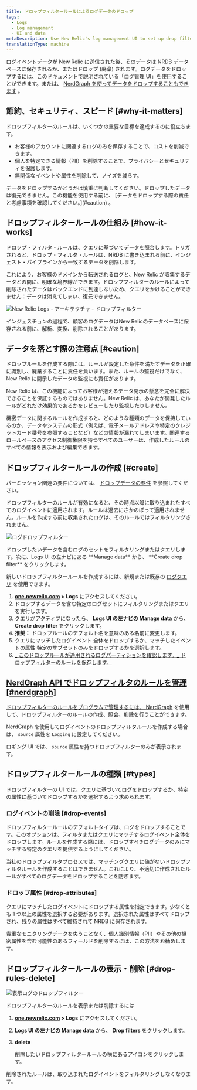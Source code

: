 ```yaml
---
title: ドロップフィルタールールによるログデータのドロップ
tags:
  - Logs
  - Log management
  - UI and data
metaDescription: Use New Relic's log management UI to set up drop filter rules for dropping specific types of log data.
translationType: machine
---
```


ログイベントデータが New Relic に送信された後、そのデータは NRDB データベースに保存されるか、またはドロップ (廃棄) されます。ログデータをドロップするには、このドキュメントで説明されている「ログ管理 UI」を使用することができます。または、 [NerdGraph を使ってデータをドロップすることもできます](/docs/accounts/accounts/data-management/drop-data-using-nerdgraph) 。

## 節約、セキュリティ、スピード [#why-it-matters]

ドロップフィルターのルールは、いくつかの重要な目標を達成するのに役立ちます。

- お客様のアカウントに関連するログのみを保存することで、コストを削減できます。
- 個人を特定できる情報（PII）を削除することで、プライバシーとセキュリティを保護します。
- 無関係なイベントや属性を削除して、ノイズを減らす。

<Callout variant="caution">
  データをドロップするかどうかは慎重に判断してください。ドロップしたデータは復元できません。この機能を使用する前に、
  [データをドロップする際の責任と考慮事項を確認してください。](#caution) 。
</Callout>

## ドロップフィルタールールの仕組み [#how-it-works]

ドロップ・フィルタ・ルールは、クエリに基づいてデータを照合します。トリガされると、ドロップ・フィルタ・ルールは、NRDB に書き込まれる前に、インジェスト・パイプラインから一致するデータを削除します。

これにより、お客様のドメインから転送されるログと、New Relic が収集するデータとの間に、明確な境界線ができます。ドロップフィルターのルールによって削除されたデータはバックエンドに到達しないため、クエリをかけることができません：データは消えてしまい、復元できません。

![New Relic Logs - アーキテクチャ - ドロップフィルター](src/images/ingest-pipeline.png 'New Relic Logs - アーキテクチャ - ドロップフィルター')

<figcaption>
  インジェスチョンの過程で、顧客のログデータはNew
  Relicのデータベースに保存される前に、解析、変換、削除されることがあります。
</figcaption>

## データを落とす際の注意点 [#caution]

ドロップルールを作成する際には、ルールが設定した条件を満たすデータを正確に識別し、廃棄することに責任を負います。また、ルールの監視だけでなく、New Relic に開示したデータの監視にも責任があります。

New Relic は、この機能によってお客様が抱えるデータ開示の懸念を完全に解決できることを保証するものではありません。New Relic は、あなたが開発したルールがどれだけ効果的であるかをレビューしたり監視したりしません。

機密データに関するルールを作成すると、どのような種類のデータを保持しているのか、データやシステムの形式（例えば、電子メールアドレスや特定のクレジットカード番号を参照することなど）などの情報が漏れてしまいます。関連するロールベースのアクセス制御権限を持つすべてのユーザーは、作成したルールのすべての情報を表示および編集できます。

## ドロップフィルタールールの作成 [#create]

パーミッション関連の要件については、 [ドロップデータの要件](/docs/data-apis/manage-data/drop-data-using-nerdgraph#requirements) を参照してください。

ドロップフィルターのルールが有効になると、その時点以降に取り込まれたすべてのログイベントに適用されます。ルールは過去にさかのぼって適用されません。ルールを作成する前に収集されたログは、そのルールではフィルタリングされません。

![ログドロップフィルター](src/images/log-drop-filter-create.png 'ログドロップフィルター')

<figcaption>
  ドロップしたいデータを含むログのセットをフィルタリングまたはクエリします。次に、Logs
  UI の左ナビにある **Manage data** から、 **Create drop filter**
  をクリックします。
</figcaption>

新しいドロップフィルタールールを作成するには、新規または既存の [ログクエリ](/docs/logs/new-relic-logs/ui-data/query-syntax-logs) を使用できます。

1. **[one.newrelic.com](https://one.newrelic.com) > Logs** にアクセスしてください。
2. ドロップするデータを含む特定のログセットにフィルタリングまたはクエリを実行します。
3. クエリがアクティブになったら、 **Logs UI の左ナビの Manage data** から、 **Create drop filter** をクリックします。
4. **推奨：** ドロップルールのデフォルト名を意味のある名前に変更します。
5. [](#drop-events)クエリにマッチしたログイベント 全体をドロップするか、マッチしたイベントの属性 特定のサブセットのみをドロップするかを選択します。[](#drop-attributes)
6. [_ このドロップルールが適用されるログパーティションを確認します。_ ドロップフィルターのルールを保存します。](#drop-attributes)

## [NerdGraph API でドロップフィルタのルールを管理 [#nerdgraph]](#drop-attributes)

[ドロップフィルターのルールをプログラムで管理するには、 ](#drop-attributes)[NerdGraph](/docs/accounts/accounts/data-management/drop-data-using-nerdgraph) を使用して、ドロップフィルターのルールの作成、照会、削除を行うことができます。

NerdGraph を使用してログイベントのドロップフィルタルールを作成する場合は、 `source` 属性を `Logging` に設定してください。

ロギング UI では、 `source` 属性を持つドロップフィルターのみが表示されます。

## ドロップフィルタールールの種類 [#types]

ドロップフィルターの UI では、クエリに基づいてログをドロップするか、特定の属性に基づいてドロップするかを選択するよう求められます。

### ログイベントの削除 [#drop-events]

ドロップフィルタールールのデフォルトタイプは、ログをドロップすることです。このオプションは、フィルタまたはクエリにマッチするログイベント全体をドロップします。ルールを作成する際には、ドロップすべきログデータのみにマッチする特定のクエリを提供するようにしてください。

当社のドロップフィルタプロセスでは、マッチングクエリに値がないドロップフィルタルールを作成することはできません。これにより、不適切に作成されたルールがすべてのログデータをドロップすることを防ぎます。

### ドロップ属性 [#drop-attributes]

クエリにマッチしたログイベントにドロップする属性を指定できます。少なくとも 1 つ以上の属性を選択する必要があります。選択された属性はすべてドロップされ、残りの属性はすべて維持されて NRDB に保存されます。

<Callout variant="tip">
  貴重なモニタリングデータを失うことなく、個人識別情報（PII）やその他の機密属性を含む可能性のあるフィールドを削除するには、この方法をお勧めします。
</Callout>

## ドロップフィルタールールの表示・削除 [#drop-rules-delete]

![表示ログのドロップフィルター](src/images/log-drop-filter042721.png '表示ログのドロップフィルター')

ドロップフィルターのルールを表示または削除するには

1. **[one.newrelic.com](https://one.newrelic.com) > Logs** にアクセスしてください。

2. **Logs UI の左ナビの Manage data** から、 **Drop filters** をクリックします。

3. **delete**

   <Icon name="fe-trash-2" />

   削除したいドロップフィルタールールの横にあるアイコンをクリックします。

削除されたルールは、取り込まれたログイベントをフィルタリングしなくなります。
